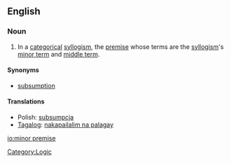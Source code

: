 ==English==

===Noun===
{{en-noun|sg=[[minor]] [[premise]]|s}}

#{{logic}} In a [[categorical]] [[syllogism]], the [[premise]] whose terms are the [[syllogism]]'s [[minor term]] and [[middle term]]. 

====Synonyms====
*[[subsumption]]

====Translations====
*Polish: [[subsumpcja]]
*[[Tagalog]]: [[nakapailalim na palagay]]

[[Category:Logic]]

[[io:minor premise]]